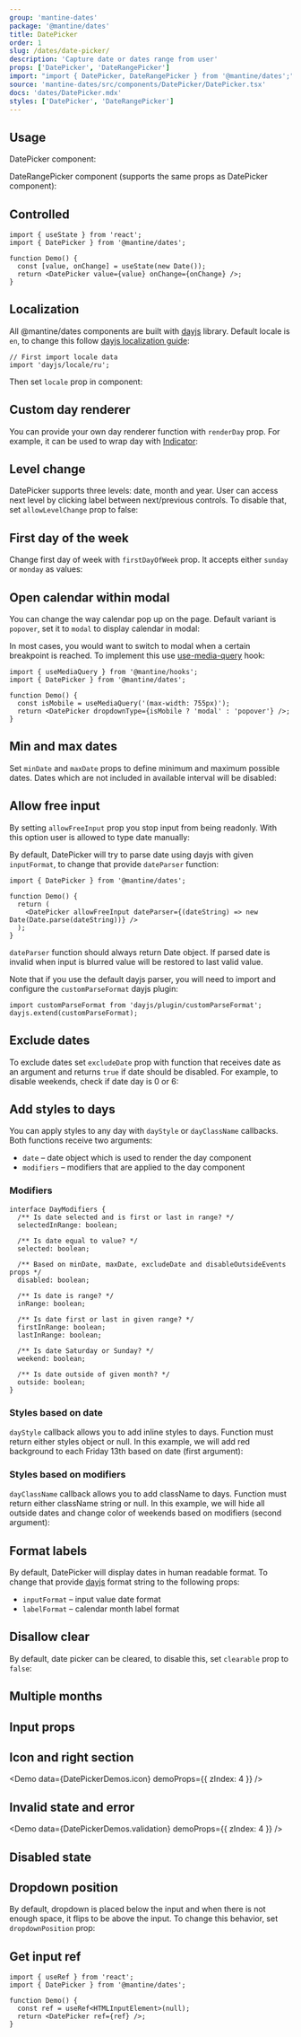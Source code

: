 ```yaml
---
group: 'mantine-dates'
package: '@mantine/dates'
title: DatePicker
order: 1
slug: /dates/date-picker/
description: 'Capture date or dates range from user'
props: ['DatePicker', 'DateRangePicker']
import: "import { DatePicker, DateRangePicker } from '@mantine/dates';"
source: 'mantine-dates/src/components/DatePicker/DatePicker.tsx'
docs: 'dates/DatePicker.mdx'
styles: ['DatePicker', 'DateRangePicker']
---
```



## Usage

DatePicker component:

<Demo data={DatePickerDemos.usage} />

DateRangePicker component (supports the same props as DatePicker component):

<Demo data={DateRangePickerDemos.usage} />

## Controlled

```tsx
import { useState } from 'react';
import { DatePicker } from '@mantine/dates';

function Demo() {
  const [value, onChange] = useState(new Date());
  return <DatePicker value={value} onChange={onChange} />;
}
```

## Localization

All @mantine/dates components are built with [dayjs](https://day.js.org/) library.
Default locale is `en`, to change this follow [dayjs localization guide](https://day.js.org/docs/en/i18n/loading-into-nodejs):

```tsx
// First import locale data
import 'dayjs/locale/ru';
```

Then set `locale` prop in component:

<Demo data={DatePickerDemos.localization} />

## Custom day renderer

You can provide your own day renderer function with `renderDay` prop.
For example, it can be used to wrap day with [Indicator](/core/indicator/):

<Demo data={DatePickerDemos.renderDay} />

## Level change

DatePicker supports three levels: date, month and year. User can access next level by clicking label between next/previous controls.
To disable that, set `allowLevelChange` prop to false:

<Demo data={DatePickerDemos.noLevel} />

## First day of the week

Change first day of week with `firstDayOfWeek` prop. It accepts either `sunday` or `monday` as values:

<Demo data={DatePickerDemos.firstDaySunday} />

## Open calendar within modal

You can change the way calendar pop up on the page.
Default variant is `popover`, set it to `modal` to display calendar in modal:

<Demo data={DatePickerDemos.modal} />

In most cases, you would want to switch to modal when a certain breakpoint is reached.
To implement this use [use-media-query](/hooks/use-media-query/) hook:

```tsx
import { useMediaQuery } from '@mantine/hooks';
import { DatePicker } from '@mantine/dates';

function Demo() {
  const isMobile = useMediaQuery('(max-width: 755px)');
  return <DatePicker dropdownType={isMobile ? 'modal' : 'popover'} />;
}
```

## Min and max dates

Set `minDate` and `maxDate` props to define minimum and maximum possible dates.
Dates which are not included in available interval will be disabled:

<Demo data={DatePickerDemos.boundaries} />

## Allow free input

By setting `allowFreeInput` prop you stop input from being readonly.
With this option user is allowed to type date manually:

<Demo data={DatePickerDemos.freeInput} />

By default, DatePicker will try to parse date using dayjs with given `inputFormat`,
to change that provide `dateParser` function:

```tsx
import { DatePicker } from '@mantine/dates';

function Demo() {
  return (
    <DatePicker allowFreeInput dateParser={(dateString) => new Date(Date.parse(dateString))} />
  );
}
```

`dateParser` function should always return Date object.
If parsed date is invalid when input is blurred value will be restored to last valid value.

Note that if you use the default dayjs parser, you will need to import and configure the
`customParseFormat` dayjs plugin:

```tsx
import customParseFormat from 'dayjs/plugin/customParseFormat';
dayjs.extend(customParseFormat);
```

## Exclude dates

To exclude dates set `excludeDate` prop with function that receives date as an argument and returns
`true` if date should be disabled. For example, to disable weekends, check if date day is 0 or 6:

<Demo data={DatePickerDemos.exclude} />

## Add styles to days

You can apply styles to any day with `dayStyle` or `dayClassName` callbacks.
Both functions receive two arguments:

- `date` – date object which is used to render the day component
- `modifiers` – modifiers that are applied to the day component

### Modifiers

```tsx
interface DayModifiers {
  /** Is date selected and is first or last in range? */
  selectedInRange: boolean;

  /** Is date equal to value? */
  selected: boolean;

  /** Based on minDate, maxDate, excludeDate and disableOutsideEvents props */
  disabled: boolean;

  /** Is date is range? */
  inRange: boolean;

  /** Is date first or last in given range? */
  firstInRange: boolean;
  lastInRange: boolean;

  /** Is date Saturday or Sunday? */
  weekend: boolean;

  /** Is date outside of given month? */
  outside: boolean;
}
```

### Styles based on date

`dayStyle` callback allows you to add inline styles to days. Function must return either styles object or null.
In this example, we will add red background to each Friday 13th based on date (first argument):

<Demo data={DatePickerDemos.styles} />

### Styles based on modifiers

`dayClassName` callback allows you to add className to days. Function must return either className string or null.
In this example, we will hide all outside dates and change color of weekends based on modifiers (second argument):

<Demo data={DatePickerDemos.modifiers} />

## Format labels

By default, DatePicker will display dates in human readable format.
To change that provide [dayjs](https://day.js.org/docs/en/display/format) format string to the following props:

- `inputFormat` – input value date format
- `labelFormat` – calendar month label format

<Demo data={DatePickerDemos.format} />

## Disallow clear

By default, date picker can be cleared, to disable this, set `clearable` prop to `false`:

<Demo data={DatePickerDemos.notClearable} />

## Multiple months

<Demo data={DatePickerDemos.multipleMonths} />

## Input props

<Demo data={DatePickerDemos.configurator} />

## Icon and right section

<Demo data={DatePickerDemos.icon} demoProps={{ zIndex: 4 }} />

## Invalid state and error

<Demo data={DatePickerDemos.validation} demoProps={{ zIndex: 4 }} />

## Disabled state

<Demo data={DatePickerDemos.disabled} />

## Dropdown position

By default, dropdown is placed below the input and when there is not enough space, it flips to be above the input.
To change this behavior, set `dropdownPosition` prop:

<Demo data={DatePickerDemos.flip} />

## Get input ref

```tsx
import { useRef } from 'react';
import { DatePicker } from '@mantine/dates';

function Demo() {
  const ref = useRef<HTMLInputElement>(null);
  return <DatePicker ref={ref} />;
}
```
